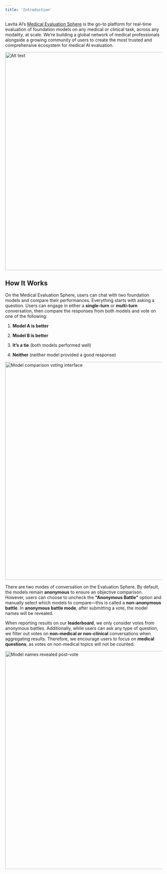 ```yaml
---
title: 'Introduction'
---
```


Lavita AI’s [Medical Evaluation Sphere](https://assist.lavita.ai/evaluation) is the go-to platform for real-time evaluation of foundation models on any medical or clinical task, across any modality, at scale. We’re building a global network of medical professionals alongside a growing community of users to create the most trusted and comprehensive ecosystem for medical AI evaluation.

<Frame caption="Lavita AI’s Medical Evaluation Sphere">
  <img width="700" alt="Alt text" src="/images/eval-sphere-1.png" />
</Frame>

## How It Works

On the Medical Evaluation Sphere, users can chat with two foundation models and compare their performances. Everything starts with asking a question. Users can engage in either a **single-turn** or **multi-turn** conversation, then compare the responses from both models and vote on one of the following:

1. **Model A is better**

2. **Model B is better**

3. **It’s a tie** (both models performed well)

4. **Neither** (neither model provided a good response)

<Frame caption="Comparing model outputs and voting for the preferred response">
  <img width="700" alt="Model comparison voting interface" src="/images/eval-sphere-2.png" />
</Frame>

There are two modes of conversation on the Evaluation Sphere. By default, the models remain **anonymous** to ensure an objective comparison. However, users can choose to uncheck the **“Anonymous Battle”** option and manually select which models to compare—this is called a **non-anonymous battle**. In **anonymous battle mode**, after submitting a vote, the model names will be revealed.

<Note>When reporting results on our **leaderboard**, we only consider votes from anonymous battles. Additionally, while users can ask any type of question, we filter out votes on **non-medical or non-clinical** conversations when aggregating results. Therefore, we encourage users to focus on **medical questions**, as votes on non-medical topics will not be counted.</Note>

<Frame caption="Revealing model names after submitting the vote">
  <img width="700" alt="Model names revealed post-vote" src="/images/eval-sphere-3.png" />
</Frame>